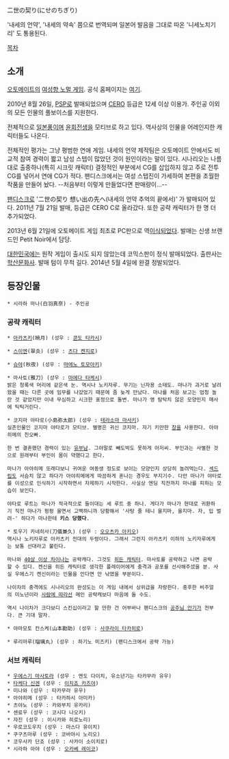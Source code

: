 二世の契り(にせのちぎり)

'내세의 언약', '내세의 약속' 쯤으로 번역되며 일본어 발음을 그대로 따온 '니세노치기리' 도 통용된다.

[[목차]]

== 소개 ==
[[오토메이트]]의 [[오토메 게임|여성향 노멀 게임]]. 공식 홈페이지는 [http://www.otomate.jp/nise/ 여기].

2010년 8월 26일, [[PSP]]로 발매되었으며 [[CERO]] 등급은 12세 이상 이용가. 주인공 이외의 모든 인물의 풀보이스를 지원한다.

전체적으로 [[일본]]풍이며 [[윤회]][[전생]]을 모티브로 하고 있다. 역사상의 인물을 어레인지한 캐릭터들도 나온다.

전체적인 평가는 그냥 평범한 연애 게임. 내세의 언약 제작팀은 오토메이트 안에서도 비교적 참여 경력이 짧고 남성 스텝이 많았던 것이 원인이라는 말이 있다. 시나리오는 나름대로 출중하나(특히 시크릿 캐릭터) 결정적인 부분에서 CG를 삽입하지 않고 주로 전투 CG를 넣어서 연애 CG가 적다. 팬디스크에서는 여성 스텝진이 가세하여 본편을 초월한 작품을 만들어 놨다. --처음부터 이렇게 만들었다면 판매량이...--

[[팬디스크]]로 '二世の契り 想い出の先へ(내세의 언약 추억의 끝에서)' 가 발매되어 있다. 2011년 7월 21일 발매, 등급은 CERO C로 올라갔다. 또한 공략 캐릭터가 한 명 더 추가되었다.

2013년 6월 21일에 오토메이트 게임 최초로 PC판으로 역[[이식]]되었다. 발매는 신생 브랜드인 Petit Noir에서 담당.

[[대한민국]]에는 원작 게임이 출시도 되지 않았는데 코믹스판이 정식 발매되었다. 출판사는 [[학산문화사]]. 발매 텀이 무척 길다. 2014년 5월 4일에 완결 정발되었다.

== 등장인물 ==
 * 시라하 마나(白羽真奈) - 주인공

=== 공략 캐릭터 ===
 * [[아카츠키(내세의 언약)|아카츠키]](暁月) (성우 : [[콘도 타카시]])

 * [[스이엔]](翠炎) (성우 : [[츠다 켄지로]])

 * [[슈야]](秋夜) (성우 : [[마에노 토모아키]])

 * 마사토(雅刀) (성우 : [[마에다 타케시]])
 밝은 청록색 머리에 같은색 눈. 역시나 노키자루. 무기는 닌자용 소태도. 마나가 과거로 날려왔을 때는 다른 곳에 임무를 나갔었기 때문에 좀 늦게 만났다. 마나를 처음 보고는 엄청 놀란 것 같았지만 이내 무심하고 시크한 표정으로 돌변. 마나가 영 탐탁치 않은 모양인지 매사에 틱틱거린다.

 * 코지마 야타로(小島弥太郎) (성우 : [[테라소마 마사키]])
 실존인물인 코지마 야타로가 모티브. 별명은 귀신 코지마. 자기 키만한 [[창]]을 사용한다. 아야히메의 친오빠.

 한 번 결혼했던 경력이 있는 [[유부남]]. 그야말로 빼도박도 못하게 아저씨. 부인과는 사별한 것으로 원래부터 부인이 몸이 약했다고 한다.

 마나가 아야히메 또래다보니 귀여운 여동생 정도로 보이는 모양인지 상당히 놀려먹는다. [[섹드립]]도 서슴치 않고 하다가 아야히메에게 따끔하게 혼나는 경우도 부지기수. 다만 마나가 야타로를 이성으로 인식하기 시작하면서 자제하기 시작한다. 사실상 엔딩 직전까지 마나를 피하는 모습이 보인다.

 야타로 루트는 마나가 적극적으로 들이대는 세 루트 중 하나. 게다가 마나가 현대로 귀환하기 직전 마나가 펑펑 울면서 고백하니까 당황해서 '사탕 줄 테니 울지마, 울지마. 자, 입 벌려-' 하다가 마나한테 '''키스 당했다'''.

 * 토우기 카네히사(刀儀兼久) (성우 : [[오오츠카 아키오]])
 역시나 노키자루로 아카츠키 전대의 두령이다. 그래서 그런지 아카츠키 이하의 노키자루에게는 보통 선대라고 불린다.

 마나와 [[도둑|40살 이상 차이나는]] 공략캐다. 그것도 [[히든 캐릭터]]. 마사토를 공략하고 나면 공략할 수 있다. 켄신을 히든 캐릭터로 생각한 플레이어에게 충격과 공포를 선사해주셨을 분. 사실 우에스기 켄신이라는 인물을 안다면 안 낚였을 부분이다.

 나이차의 충격에도 시나리오의 완성도는 이 게임 내에서 상위급을 자랑한다. 중후한 비주얼의 미노년이라 [[오지콘|사람에 따라선]] 메인 공략캐보다 마음에 들 수도.

 역시 나이차가 크다보디 스킨십이라고 할 만한 건 어부바나 팬디스크의 [[공주님 안기]]가 전부다. 큰 기대 말자.

 * 야마모토 칸스케(山本勘助) (성우 : [[사쿠라이 타카히로]])

 * 루리마루(瑠璃丸) (성우 : 하기노 미즈키) (팬디스크에서 공략 가능)

=== 서브 캐릭터 ===
 * [[우에스기 켄신|우에스기 마사토라]] (성우 : 엔도 다이치, 유소년기는 타카무라 유우)
 * [[타케다 신겐]] (성우 : [[이치죠 카즈야]])
 * 미나와 (성우 : 타카무라 유우)
 * 아야히메 (성우 : 타카하시 아미카)
 * 츠야노 (성우 : 카와부치 유카리)
 * 센료우 (성우 : 코시다 나오키)
 * 쟈진 (성우 : 이시카와 히로노리)
 * 우로코도우지 (성우 : 마스다 유이치)
 * 쿠구츠마루 (성우 : 코바야시 노리오)
 * 코우사카 단죠 (성우 : 사카이 소이치로)
 * 시라하 아야 (성우 : [[오카베 레이코]])
